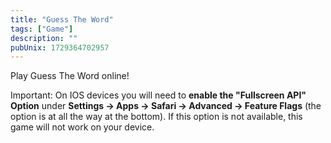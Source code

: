 ```yaml
---
title: "Guess The Word"
tags: ["Game"]
description: ""
pubUnix: 1729364702957
---
```


Play Guess The Word online!

Important: On IOS devices you will need to **enable the "Fullscreen API" Option** under **Settings → Apps → Safari → Advanced → Feature Flags** (the option is at all the way at the bottom). If this option is not available, this game will not work on your device.